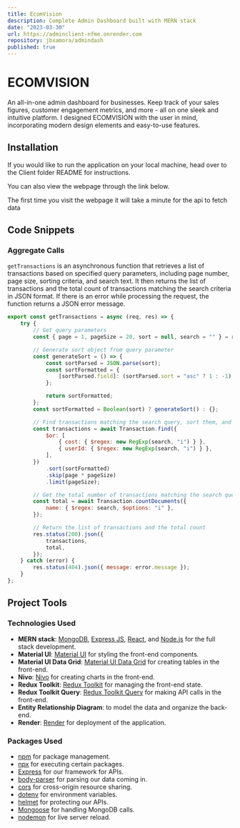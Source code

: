 ```yaml
---
title: EcomVision
description: Complete Admin Dashboard built with MERN stack
date: "2023-03-30"
url: https://adminclient-nfme.onrender.com
repository: jbxamora/admindash
published: true
---
```



# ECOMVISION 

An all-in-one admin dashboard for businesses. Keep track of your sales figures, customer engagement metrics, and more - all on one sleek and intuitive platform. I designed ECOMVISION with the user in mind, incorporating modern design elements and easy-to-use features.
  
## Installation
If you would like to run the application on your local machine, head over to the Client folder README for instructions.

You can also view the webpage through the link below. 

The first time you visit the webpage it will take a minute for the api to fetch data

## Code Snippets

### Aggregate Calls

`getTransactions` is an asynchronous function that retrieves a list of transactions based on specified query parameters, including page number, page size, sorting criteria, and search text. It then returns the list of transactions and the total count of transactions matching the search criteria in JSON format. If there is an error while processing the request, the function returns a JSON error message.

```javascript
export const getTransactions = async (req, res) => {
    try {
        // Get query parameters
        const { page = 1, pageSize = 20, sort = null, search = "" } = req.query;

        // Generate sort object from query parameter
        const generateSort = () => {
            const sortParsed = JSON.parse(sort);
            const sortFormatted = {
                [sortParsed.field]: (sortParsed.sort = "asc" ? 1 : -1),
            };

            return sortFormatted;
        };
        const sortFormatted = Boolean(sort) ? generateSort() : {};

        // Find transactions matching the search query, sort them, and paginate the results
        const transactions = await Transaction.find({
            $or: [
                { cost: { $regex: new RegExp(search, "i") } },
                { userId: { $regex: new RegExp(search, "i") } },
            ],
        })
            .sort(sortFormatted)
            .skip(page * pageSize)
            .limit(pageSize);

        // Get the total number of transactions matching the search query
        const total = await Transaction.countDocuments({
            name: { $regex: search, $options: "i" },
        });

        // Return the list of transactions and the total count
        res.status(200).json({
            transactions,
            total,
        });
    } catch (error) {
        res.status(404).json({ message: error.message });
    }
};
```


## Project Tools

### Technologies Used

- **MERN stack**: [MongoDB](https://www.mongodb.com/), [Express JS](https://expressjs.com/), [React](https://reactjs.org/), and [Node.js](https://nodejs.org/) for the full stack development.
- **Material UI**: [Material UI](https://mui.com/) for styling the front-end components.
- **Material UI Data Grid**: [Material UI Data Grid](https://mui.com/components/data-grid/) for creating tables in the front-end.
- **Nivo**: [Nivo](https://nivo.rocks/) for creating charts in the front-end.
- **Redux Toolkit**: [Redux Toolkit](https://redux-toolkit.js.org/) for managing the front-end state.
- **Redux Toolkit Query**: [Redux Toolkit Query](https://redux-toolkit.js.org/rtk-query/overview) for making API calls in the front-end.
- **Entity Relationship Diagram**: to model the data and organize the back-end.
- **Render**: [Render](https://render.com/) for deployment of the application.

### Packages Used

- [npm](https://www.npmjs.com/) for package management.
- [npx](https://www.npmjs.com/package/npx) for executing certain packages.
- [Express](https://www.npmjs.com/package/express) for our framework for APIs.
- [body-parser](https://www.npmjs.com/package/body-parser) for parsing our data coming in.
- [cors](https://www.npmjs.com/package/cors) for cross-origin resource sharing.
- [dotenv](https://www.npmjs.com/package/dotenv) for environment variables.
- [helmet](https://www.npmjs.com/package/helmet) for protecting our APIs.
- [Mongoose](https://www.npmjs.com/package/mongoose) for handling MongoDB calls.
- [nodemon](https://www.npmjs.com/package/nodemon) for live server reload.

